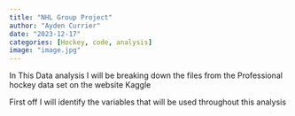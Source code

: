 ```yaml
---
title: "NHL Group Project"
author: "Ayden Currier"
date: "2023-12-17"
categories: [Hockey, code, analysis]
image: "image.jpg"
---
```

In This Data analysis I will be breaking down the files from the Professional 
hockey data set on the website Kaggle


First off I will identify the variables that will be used throughout this 
analysis


```r

```


